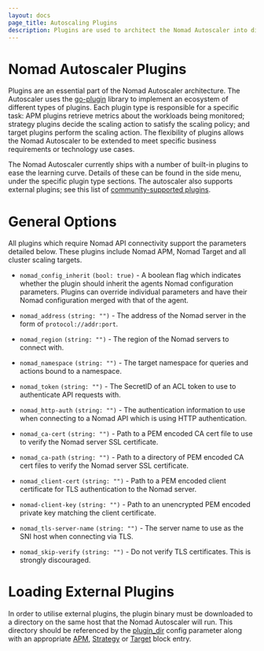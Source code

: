 ```yaml
---
layout: docs
page_title: Autoscaling Plugins
description: Plugins are used to architect the Nomad Autoscaler into distinct areas.
---
```


# Nomad Autoscaler Plugins

Plugins are an essential part of the Nomad Autoscaler architecture. The Autoscaler
uses the [go-plugin][go_plugin_github] library to implement an ecosystem of
different types of plugins. Each plugin type is responsible for a specific task:
APM plugins retrieve metrics about the workloads being monitored; strategy
plugins decide the scaling action to satisfy the scaling policy; and target
plugins perform the scaling action. The flexibility of plugins allows the Nomad
Autoscaler to be extended to meet specific business requirements or technology
use cases.

The Nomad Autoscaler currently ships with a number of built-in plugins to ease
the learning curve. Details of these can be found in the side menu, under the
specific plugin type sections. The autoscaler also supports external plugins; see
this list of [community-supported plugins][community_plugins].

# General Options

All plugins which require Nomad API connectivity support the parameters detailed
below. These plugins include Nomad APM, Nomad Target and all cluster scaling
targets.

- `nomad_config_inherit` `(bool: true)` - A boolean flag which indicates whether
  the plugin should inherit the agents Nomad configuration parameters. Plugins
  can override individual parameters and have their Nomad configuration merged
  with that of the agent.

- `nomad_address` `(string: "")` - The address of the Nomad server in the form
  of `protocol://addr:port`.

- `nomad_region` `(string: "")` - The region of the Nomad servers to connect with.

- `nomad_namespace` `(string: "")` - The target namespace for queries and actions
  bound to a namespace.

- `nomad_token` `(string: "")` - The SecretID of an ACL token to use to authenticate
  API requests with.

- `nomad_http-auth` `(string: "")` - The authentication information to use when
  connecting to a Nomad API which is using HTTP authentication.

- `nomad_ca-cert` `(string: "")` - Path to a PEM encoded CA cert file to use to
  verify the Nomad server SSL certificate.

- `nomad_ca-path` `(string: "")` - Path to a directory of PEM encoded CA cert
  files to verify the Nomad server SSL certificate.

- `nomad_client-cert` `(string: "")` - Path to a PEM encoded client certificate
  for TLS authentication to the Nomad server.

- `nomad-client-key` `(string: "")` - Path to an unencrypted PEM encoded private
  key matching the client certificate.

- `nomad_tls-server-name` `(string: "")` - The server name to use as the SNI
  host when connecting via TLS.

- `nomad_skip-verify` `(string: "")` - Do not verify TLS certificates. This is
  strongly discouraged.

# Loading External Plugins

In order to utilise external plugins, the plugin binary must be downloaded to a
directory on the same host that the Nomad Autoscaler will run. This directory
should be referenced by the [plugin_dir][plugin_dir_config] config parameter along
with an appropriate [APM][apm], [Strategy][strategy] or [Target][target] block
entry.

[go_plugin_github]: https://github.com/hashicorp/go-plugin

[community_plugins]: /docs/autoscaling/plugins/external

[plugin_dir_config]: /docs/autoscaling/agent#plugin_dir

[apm]: /docs/autoscaling/agent/apm#apm-block

[strategy]: /docs/autoscaling/agent/strategy#strategy-block

[target]: /docs/autoscaling/agent/target#target-block

